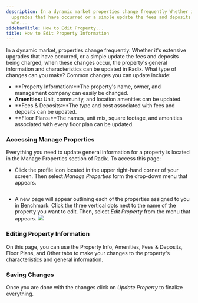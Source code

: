 ```yaml
---
description: In a dynamic market properties change frequently Whether its extensive
  upgrades that have occurred or a simple update the fees and deposits being charged
  whe...
sidebarTitle: How to Edit Property...
title: How to Edit Property Information
---
```


In a dynamic market, properties change frequently. Whether it's extensive upgrades that have occurred, or a simple update the fees and deposits being charged, when these changes occur, the property's general information and characteristics can be updated in Radix. What type of changes can you make? Common changes you can update include:


* **Property Information:**The property's name, owner, and management company can easily be changed.
* **Amenities:** Unit, community, and location amenities can be updated.
* **Fees & Deposits:**The type and cost associated with fees and deposits can be updated.
* **Floor Plans:**The names, unit mix, square footage, and amenities associated with every floor plan can be updated.







### Accessing Manage Properties


Everything you need to update general information for a property is located in the Manage Properties section of Radix. To access this page:


* Click the profile icon located in the upper right-hand corner of your screen. Then select *Manage Properties* form the drop-down menu that appears.


<Frame>
  <img src="/images/radix/1ab82afec7b8c55e7a79a83bd88b59e8403515a2.png" alt="" />
</Frame>








* A new page will appear outlining each of the properties assigned to you in Benchmark. Click the three vertical dots next to the name of the property you want to edit. Then, select *Edit Property* from the menu that appears. ![](/images/radix/9f3fb0d3e0796cef822b9b9d12408ef9efad61a2.png)








### Editing Property Information


On this page, you can use the Property Info, Amenities, Fees & Deposits, Floor Plans, and Other tabs to make your changes to the property's characteristics and general information. 








#### 








### Saving Changes


Once you are done with the changes click on *Update Property* to finalize everything.


<Frame>
  <img src="/images/radix/8bc90407e5d58ad8d28c6d7bc47923046f27fee1.png" alt="" />
</Frame>